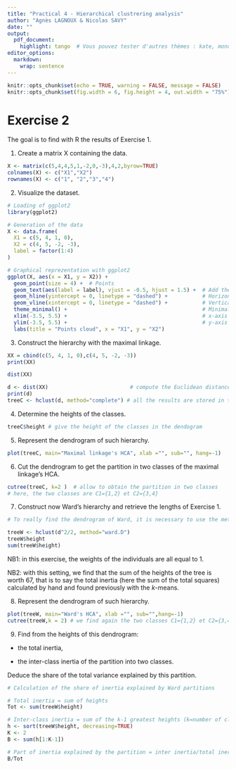 ```yaml
---
title: "Practical 4 - Hierarchical clustrering analysis"
author: "Agnès LAGNOUX & Nicolas SAVY"
date: ""
output: 
  pdf_document:
    highlight: tango  # Vous pouvez tester d'autres thèmes : kate, monochrome, etc.
editor_options: 
  markdown: 
    wrap: sentence
---
```


```r
knitr::opts_chunk$set(echo = TRUE, warning = FALSE, message = FALSE)
knitr::opts_chunk$set(fig.width = 6, fig.height = 4, out.width = "75%")
```

# Exercise 2

The goal is to find with R the results of Exercise 1.

1. Create a matrix X containing the data.

```r
X <- matrix(c(5,4,4,5,1,-2,0,-3),4,2,byrow=TRUE)
colnames(X) <- c("X1","X2")
rownames(X) <- c("1", "2","3","4")
```

2.  Visualize the dataset.

```r
# Loading of ggplot2
library(ggplot2)

# Generation of the data
X <- data.frame(
  X1 = c(5, 4, 1, 0),
  X2 = c(4, 5, -2, -3),
  label = factor(1:4)
)

# Graphical reprezentation with ggplot2
ggplot(X, aes(x = X1, y = X2)) +
  geom_point(size = 4) +  # Points
  geom_text(aes(label = label), vjust = -0.5, hjust = 1.5) +  # Add the labels
  geom_hline(yintercept = 0, linetype = "dashed") +           # Horizontal line
  geom_vline(xintercept = 0, linetype = "dashed") +           # Vertical line
  theme_minimal() +                                           # Minimal theme
  xlim(-3.5, 5.5) +                                           # x-axis limits
  ylim(-3.5, 5.5) +                                           # y-axis limits
  labs(title = "Points cloud", x = "X1", y = "X2")
```

3.  Construct the hierarchy with the maximal linkage.

```r
XX = cbind(c(5, 4, 1, 0),c(4, 5, -2, -3))
print(XX)

dist(XX)
```

```r
d <- dist(XX)                          # compute the Euclidean distances between points
print(d)
treeC <- hclust(d, method="complete") # all the results are stored in the object named tree
```

4.  Determine the heights of the classes.

```r
treeC$height # give the height of the classes in the dendogram
```

5.  Represent the dendrogram of such hierarchy.

```r
plot(treeC, main="Maximal linkage's HCA", xlab ="", sub="", hang=-1)
```

6.  Cut the dendrogram to get the partition in two classes of the maximal linkage's HCA.

```r
cutree(treeC, k=2 )  # allow to obtain the partition in two classes
# here, the two classes are C1={1,2} et C2={3,4}
```

7.  Construct now Ward's hierarchy and retrieve the lengths of Exercise 1.

```r
# To really find the dendrogram of Ward, it is necessary to use the method "ward. D" with the square of the euclidean distances divided by 2

treeW <- hclust(d^2/2, method="ward.D")
treeW$height
sum(treeW$height)
```

NB1: in this exercise, the weights of the individuals are all equal to 1.

NB2: with this setting, we find that the sum of the heights of
the tree is worth 67, that is to say the total inertia (here the sum of the total squares) calculated by hand and found previously with the $k$-means.

8.  Represent the dendrogram of such hierarchy.

```r
plot(treeW, main="Ward's HCA", xlab ="", sub="",hang=-1)
cutree(treeW,k = 2) # we find again the two classes C1={1,2} et C2={3,4}
```

9.  Find from the heights of this dendrogram:

- the total inertia,

- the inter-class inertia of the partition into two classes.

Deduce the share of the total variance explained by this partition.

```r
# Calculation of the share of inertia explained by Ward partitions

# Total inertia = sum of heights
Tot <- sum(treeW$height)

# Inter-class inertia = sum of the k-1 greatest heights (k=number of classes)
h <- sort(treeW$height, decreasing=TRUE)
K <- 2
B <- sum(h[1:K-1])

# Part of inertia explained by the partition = inter inertia/total inertia
B/Tot 
```
